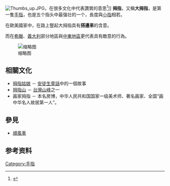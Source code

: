 [[File:Thumbs_up.JPG|thumb]]，在很多文化中代表讚賞的意思<ref name="竖立大拇指">{{cite journal|title=日汉身势语差异初探|author=姜丽|journal=吉首大学学报(社会科学版)|year=2010|volume=31|issue=3|url=http://skxb.jsu.edu.cn/CN/article/downloadArticleFile.do?attachType=PDF&id=452|access-date=2019-06-16|archive-url=https://web.archive.org/web/20190616184043/http://skxb.jsu.edu.cn/CN/article/downloadArticleFile.do%3FattachType%3DPDF%26id%3D452|archive-date=2019-06-16|dead-url=yes}}</ref>{{rp|120}}]]
'''拇指'''，又稱'''大拇指'''，是第一隻[[手指|手指]]，也是五个指头中最强壮的一个，長度與[[小指|小指]]相若。

在歐美國家中，在路上豎起大拇指具有'''搭邊車'''的含意。

而在[[希臘|希臘]]、[[義大利|義大利]]部分地區與[[中東地區|中東地區]]更代表具有敵意的行為。

[[File:Bendable_thumb.jpg|缩略图]]

== 相關文化 ==
* [[拇指姑娘|拇指姑娘]] － [[安徒生童話|安徒生童話]]中的一個故事
* [[拇指山|拇指山]] － [[台灣|台灣]][[山峰|山峰]]之一
* 画家拇指 － 本名房博，中华人民共和国国家一级美术师、著名画家、全国“画中华名人故居第一人”。

== 參見 ==
*[[順風車|順風車]]

==参考资料==
{{reflist}}

{{手指}}

[[Category:手指|Category:手指]]


{{Anatomy-stub}}

{{人体解剖学}}